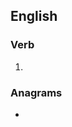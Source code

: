 ==English==

===Verb===
{{head|en|verb form}}

# {{en-third-person singular of|embay}}

===Anagrams===
* {{anagrams|en|a=abemsy|Embsay|Mabeys|Mbayes|abymes|maybes}}